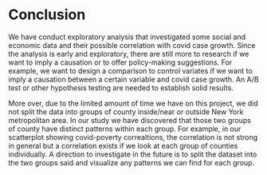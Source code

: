 # Conclusion

We have conduct exploratory analysis that investigated some social and economic data and their possible correlation with covid case growth. Since the analysis is early and exploratory, there are still more to research if we want to imply a causation or to offer policy-making suggestions. For example, we want to design a comparison to control variates if we want to imply a causation between a certain variable and covid case growth. An A/B test or other hypothesis testing are needed to establish solid results.

More over, due to the limited amount of time we have on this project, we did not split the data into groups of county inside/near or outside New York metropolitan area. In our study we have discovered that those two groups of county have distinct patterns within each group. For example, in our scatterplot showing covid-poverty correaltions, the correlation is not strong in general but a correlation exists if we look at each group of counties individually. A direction to investigate in the future is to split the dataset into the two groups said and visualize any patterns we can find for each group. 